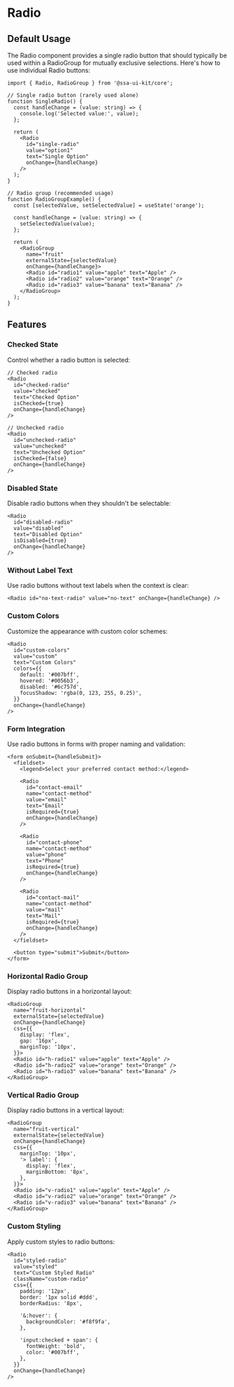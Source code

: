 
<Meta of={RadioStories} />

# Radio

## Default Usage

The Radio component provides a single radio button that should typically be used within a RadioGroup for mutually exclusive selections. Here's how to use individual Radio buttons:

```tsx
import { Radio, RadioGroup } from '@ssa-ui-kit/core';

// Single radio button (rarely used alone)
function SingleRadio() {
  const handleChange = (value: string) => {
    console.log('Selected value:', value);
  };

  return (
    <Radio
      id="single-radio"
      value="option1"
      text="Single Option"
      onChange={handleChange}
    />
  );
}

// Radio group (recommended usage)
function RadioGroupExample() {
  const [selectedValue, setSelectedValue] = useState('orange');

  const handleChange = (value: string) => {
    setSelectedValue(value);
  };

  return (
    <RadioGroup
      name="fruit"
      externalState={selectedValue}
      onChange={handleChange}>
      <Radio id="radio1" value="apple" text="Apple" />
      <Radio id="radio2" value="orange" text="Orange" />
      <Radio id="radio3" value="banana" text="Banana" />
    </RadioGroup>
  );
}
```

## Features

### Checked State

Control whether a radio button is selected:

```tsx
// Checked radio
<Radio
  id="checked-radio"
  value="checked"
  text="Checked Option"
  isChecked={true}
  onChange={handleChange}
/>

// Unchecked radio
<Radio
  id="unchecked-radio"
  value="unchecked"
  text="Unchecked Option"
  isChecked={false}
  onChange={handleChange}
/>
```

### Disabled State

Disable radio buttons when they shouldn't be selectable:

```tsx
<Radio
  id="disabled-radio"
  value="disabled"
  text="Disabled Option"
  isDisabled={true}
  onChange={handleChange}
/>
```

### Without Label Text

Use radio buttons without text labels when the context is clear:

```tsx
<Radio id="no-text-radio" value="no-text" onChange={handleChange} />
```

### Custom Colors

Customize the appearance with custom color schemes:

```tsx
<Radio
  id="custom-colors"
  value="custom"
  text="Custom Colors"
  colors={{
    default: '#007bff',
    hovered: '#0056b3',
    disabled: '#6c757d',
    focusShadow: 'rgba(0, 123, 255, 0.25)',
  }}
  onChange={handleChange}
/>
```

### Form Integration

Use radio buttons in forms with proper naming and validation:

```tsx
<form onSubmit={handleSubmit}>
  <fieldset>
    <legend>Select your preferred contact method:</legend>

    <Radio
      id="contact-email"
      name="contact-method"
      value="email"
      text="Email"
      isRequired={true}
      onChange={handleChange}
    />

    <Radio
      id="contact-phone"
      name="contact-method"
      value="phone"
      text="Phone"
      isRequired={true}
      onChange={handleChange}
    />

    <Radio
      id="contact-mail"
      name="contact-method"
      value="mail"
      text="Mail"
      isRequired={true}
      onChange={handleChange}
    />
  </fieldset>

  <button type="submit">Submit</button>
</form>
```

### Horizontal Radio Group

Display radio buttons in a horizontal layout:

```tsx
<RadioGroup
  name="fruit-horizontal"
  externalState={selectedValue}
  onChange={handleChange}
  css={{
    display: 'flex',
    gap: '16px',
    marginTop: '10px',
  }}>
  <Radio id="h-radio1" value="apple" text="Apple" />
  <Radio id="h-radio2" value="orange" text="Orange" />
  <Radio id="h-radio3" value="banana" text="Banana" />
</RadioGroup>
```

### Vertical Radio Group

Display radio buttons in a vertical layout:

```tsx
<RadioGroup
  name="fruit-vertical"
  externalState={selectedValue}
  onChange={handleChange}
  css={{
    marginTop: '10px',
    '> label': {
      display: 'flex',
      marginBottom: '8px',
    },
  }}>
  <Radio id="v-radio1" value="apple" text="Apple" />
  <Radio id="v-radio2" value="orange" text="Orange" />
  <Radio id="v-radio3" value="banana" text="Banana" />
</RadioGroup>
```

### Custom Styling

Apply custom styles to radio buttons:

```tsx
<Radio
  id="styled-radio"
  value="styled"
  text="Custom Styled Radio"
  className="custom-radio"
  css={{
    padding: '12px',
    border: '1px solid #ddd',
    borderRadius: '8px',

    '&:hover': {
      backgroundColor: '#f8f9fa',
    },

    'input:checked + span': {
      fontWeight: 'bold',
      color: '#007bff',
    },
  }}
  onChange={handleChange}
/>
```

<Canvas />
<Controls />

<Stories includePrimary={false} />
